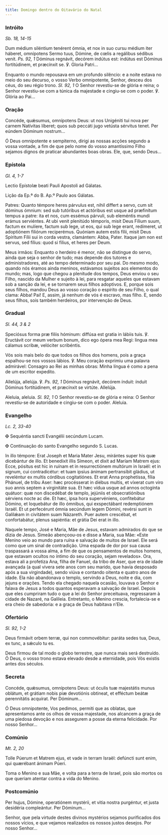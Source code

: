 ```yaml
---
title: Domingo dentro do Oitavário do Natal
---
```


### Intróito

<em>Sb. 18, 14-15</em>

<div class="side-by-side not-content">

Dum médium siléntium tenérent ómnia, et nox in suo cursu médium iter háberet, omnípotens Sermo tuus, Dómine, de cœlis a regálibus sédibus venit. <em>Ps. 92, 1</em> Dóminus regnávit, decórem indútus est: indútus est Dóminus fortitúdinem, et præcínxit se. ℣. Gloria Patri...

Enquanto o mundo repousava em um profundo silêncio: e a noite estava no meio do seu decurso, o vosso Verbo omnipotente, Senhor, desceu dos céus, do seu régio trono. <em>Sl. 92, 1</em> O Senhor revestiu-se de glória e reina; o Senhor revestiu-se com a túnica da majestade e cingiu-se com o poder. ℣. Glória ao Pai...

</div>

### Oração

<div class="side-by-side not-content">

Concéde, quǽsumus, omnípotens Deus: ut nos Unigéniti tui nova per carnem Natívitas líberet; quos sub peccáti jugo vetústa sérvitus tenet. Per eúndem Dóminum nostrum...

Ó Deus omnipotente e sempiterno, dirigi as nossas acções segundo a vossa vontade, a fim de que pelo nome do vosso amantíssimo Filho sejamos dignos de praticar abundantes boas obras. Ele, que, sendo Deus...

</div>

### Epístola

<em>Gl. 4, 1-7</em>

<div class="side-by-side not-content">

Lectio Epístolæ beati Pauli Apostoli ad Gálatas.

Lição da Ep.ª do B. Ap.º Paulo aos Gálatas.

Patres: Quanto témpore heres párvulus est, nihil differt a servo, cum sit dóminus ómnium: sed sub tutóribus et actóribus est usque ad præfinítum tempus a patre: ita et nos, cum essémus párvuli, sub eleméntis mundi erámus serviéntes. At ubi venit plenitúdo témporis, misit Deus Fílium suum, factum ex mulíere, factum sub lege, ut eos, qui sub lege erant, redímeret, ut adoptiónem filiórum reciperémus. Quóniam autem estis fílii, misit Deus Spíritum Fílii sui in corda vestra, clamántem: Abba, Pater. Itaque jam non est servus, sed fílius: quod si fílius, et heres per Deum.

Meus irmãos: Enquanto o herdeiro é menor, não se distingue do servo, ainda que seja o senhor de tudo; mas depende dos tutores e administradores, até ao tempo determinado por seu pai. Do mesmo modo, quando nós éramos ainda meninos, estávamos sujeitos aos elementos do mundo; mas, logo que chegou a plenitude dos tempos, Deus enviou o seu Filho, nascido da Mulher e sujeito à lei, para resgatar aqueles que estavam sob a sanção da lei, e se tornarem seus filhos adoptivos. E, porque sois seus filhos, mandou Deus ao vosso coração o espírito de seu Filho, o qual clama: Abba! Pai! E, assim, já nenhum de vós é escravo, mas filho. E, sendo seus filhos, sois também herdeiros, por intervenção de Deus.

</div>

### Gradual

<em>Sl. 44, 3 & 2</em>

<div class="side-by-side not-content">

Speciósus forma præ filiis hóminum: diffúsa est gratia in lábiis tuis. ℣. Eructávit cor meum verbum bonum, dico ego ópera mea Regi: lingua mea cálamus scribæ, velóciter scribéntis.

Vós sois mais belo do que todos os filhos dos homens, pois a graça espalhou-se nos vossos lábios. ℣. Meu coração exprimiu uma palavra admirável: Consagro ao Rei as minhas obras: Minha língua é como a pena de um escritor expedito.

Allelúja, allelúja. ℣. <em>Ps. 92, 1</em> Dóminus regnávit, decórem índuit: índuit Dóminus fortitúdinem, et præcínxit se virtúte. Allelúja.

Aleluia, aleluia. <em>Sl. 92, 1</em> O Senhor revestiu-se de glória e reina: O Senhor revestiu-se de autoridade e cingiu-se com o poder. Aleluia.

</div>

### Evangelho

<em>Lc. 2, 33-40</em>

<div class="side-by-side not-content">

<span class="cross text-red-500">✠</span> Sequéntia sancti Evangélii secúndum Lucam.

<span class="cross text-red-500">✠</span> Continuação do santo Evangelho segundo S. Lucas.

In illo témpore: Erat Joseph et Maria Mater Jesu, mirántes super his quæ dicebántur de illo. Et benedíxit illis Símeon, et dixit ad Maríam Matrem ejus: Ecce, pósitus est hic in ruínam et in resurrectiónem multórum in Israël: et in signum, cui contradicétur: et tuam ipsíus ánimam pertransíbit gládius, ut reveléntur ex multis córdibus cogitatiónes. Et erat Anna prophetíssa, fília Phánuel, de tribu Aser: hæc procésserat in diébus multis, et víxerat cum viro suo annis septem a virginitáte sua. Et hæc vídua usque ad annos octogínta quátuor: quæ non discedébat de templo, jejúniis et obsecratiónibus sérviens nocte ac die. Et hæc, ipsa hora supervéniens, confitebátur Dómino, et loquebátur de illo ómnibus, qui exspectábant redemptiónem Israël. Et ut perfecérunt ómnia secúndum legem Dómini, revérsi sunt in Galilǽam in civitátem suam Názareth. Puer autem crescébat, et confortabátur, plenus sapiéntia: et grátia Dei erat in illo.

Naquele tempo, José e Maria, Mãe de Jesus, estavam admirados do que se dizia de Jesus. Simeão abençoou-os e disse a Maria, sua Mãe: «Este Menino veio ao mundo para ruína e salvação de muitos de Israel. Ele será como que um sinal de contradição. Uma espada de dor por sua causa traspassará a vossa alma, a fim de que os pensamentos de muitos homens, que estavam ocultos no íntimo do seu coração, sejam revelados». Ora, estava ali a profetiza Ana, filha de Fanuel, da tribo de Aser, que era de idade avançada (a qual vivera sete anos com seu marido, que havia desposado após a sua virgindade), sendo viúva e contando oitenta e quatro anos de idade. Ela não abandonava o templo, servindo a Deus, noite e dia, com jejuns e orações. Tendo ela chegado naquela ocasião, louvava o Senhor e falava de Jesus a todos quantos esperavam a salvação de Israel. Depois que eles cumpriram tudo o que a lei do Senhor preceituava, regressaram à cidade de Nazaré, na Galileia. Entretanto, o Menino crescia, fortalecia-se e era cheio de sabedoria: e a graça de Deus habitava n’Ele.

</div>

### Ofertório

<em>Sl. 92, 1-2</em>

<div class="side-by-side not-content">

Deus firmávit orbem terræ, qui non commovébitur: paráta sedes tua, Deus, ex tunc, a sǽculo tu es.

Deus firmou de tal modo o globo terrestre, que nunca mais será destruído. Ó Deus, o vosso trono estava elevado desde a eternidade, pois Vós existis antes dos séculos.

</div>

### Secreta

<div class="side-by-side not-content">

Concéde, quǽsumus, omnípotens Deus: ut óculis tuæ majestátis munus oblátum, et grátiam nobis piæ devotiónis obtineat, et efféctum beátæ perennitátis acquírat. Per Dóminum...

Ó Deus omnipotente, Vos pedimos, permiti que as oblatas, que apresentamos ante os olhos de vossa majestade, nos alcancem a graça de uma piedosa devoção e nos assegurem a posse da eterna felicidade. Por nosso Senhor...

</div>

### Comúnio

<em>Mt. 2, 20</em>

<div class="side-by-side not-content">

Tolle Púerum et Matrem ejus, et vade in terram Israël: defúncti sunt enim, qui quærébant ánimam Púeri.

Toma o Menino e sua Mãe, e volta para a terra de Israel, pois são mortos os que queriam atentar contra a vida do Menino.

</div>

### Postcomúnio

<div class="side-by-side not-content">

Per hujus, Dómine, operatiónem mystérii, et vitia nostra purgéntur, et justa desidéria compleántur. Per Dóminum...

Senhor, que pela virtude destes divinos mystérios sejamos purificados dos nossos vícios, e que vejamos realizados os nossos justos desejos. Por nosso Senhor...

</div>
